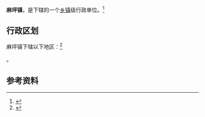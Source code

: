{{中国乡级行政区|61/10/21/110/000}}

'''麻坪镇'''，是{{PRC admin/fullname|61/10/21/110/000|3}}下辖的一个[[乡镇|乡镇]]级行政单位。<ref>{{PRC admin/ref sgc|{{PRC admin/parent|61/10/21/110/000}}}}</ref>

== 行政区划 ==

麻坪镇下辖以下地区：<ref>{{PRC admin/ref sgc|61/10/21/110/000}}</ref>

{{PRC admin/children|61/10/21/110/000}}。

== 参考资料 ==

{{reflist}}

{{行政区划小作品}}
{{PRC admin/navcat|61/10/21/110/000}}